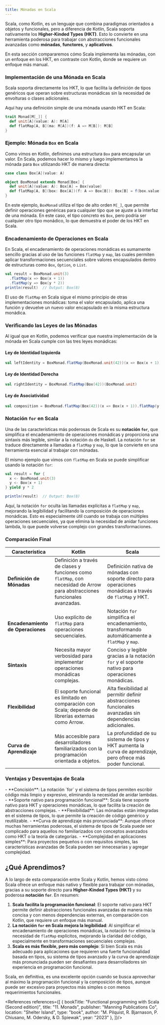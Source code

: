 ```yaml
---
title: Mónadas en Scala
---
```


<ReadingTime/>

Scala, como Kotlin, es un lenguaje que combina paradigmas orientados a objetos y funcionales, pero a diferencia de Kotlin, Scala soporta nativamente los **Higher-Kinded Types (HKT)**. Esto lo convierte en una herramienta poderosa para trabajar con abstracciones funcionales avanzadas como **mónadas**, **functores**, y **aplicativos**.

En esta sección compararemos cómo Scala implementa las mónadas, con un enfoque en los HKT, en contraste con Kotlin, donde se requiere un enfoque más manual.

### Implementación de una Mónada en Scala

Scala soporta directamente los HKT, lo que facilita la definición de tipos genéricos que operan sobre estructuras monádicas sin la necesidad de envolturas o clases adicionales.

Aquí hay una definición simple de una mónada usando HKT en Scala:

```scala showLineNumbers
trait Monad[M[_]] {
  def unit[A](value: A): M[A]
  def flatMap[A, B](ma: M[A])(f: A => M[B]): M[B]
}
```

### Ejemplo: Mónada `Box` en Scala

Como vimos en Kotlin, definimos una estructura `Box` para encapsular un valor. En Scala, podemos hacer lo mismo y luego implementamos la mónada para `Box` utilizando HKT de manera directa:

```scala showLineNumbers
case class Box[A](value: A)

object BoxMonad extends Monad[Box] {
  def unit[A](value: A): Box[A] = Box(value)
  def flatMap[A, B](box: Box[A])(f: A => Box[B]): Box[B] = f(box.value)
}
```

En este ejemplo, `BoxMonad` utiliza el tipo de alto orden `M[_]`, que permite definir operaciones genéricas para cualquier tipo que se ajuste a la interfaz de una mónada. En este caso, el tipo concreto es `Box`, pero podría ser cualquier otro tipo monádico, lo que demuestra el poder de los HKT en Scala.

### Encadenamiento de Operaciones en Scala

En Scala, el encadenamiento de operaciones monádicas es sumamente sencillo gracias al uso de las funciones `flatMap` y `map`, las cuales permiten aplicar transformaciones secuenciales sobre valores encapsulados dentro de estructuras como `Box`, `Option`, o `List`.

```scala showLineNumbers
val result = BoxMonad.unit(3)
  .flatMap(x => Box(x + 1))
  .flatMap(y => Box(y * 2))
println(result)  // Output: Box(8)
```

El uso de `flatMap` en Scala sigue el mismo principio de otras implementaciones monádicas: toma el valor encapsulado, aplica una función y devuelve un nuevo valor encapsulado en la misma estructura monádica.

### Verificando las Leyes de las Mónadas

Al igual que en Kotlin, podemos verificar que nuestra implementación de la mónada en Scala cumple con las tres leyes monádicas:

#### Ley de Identidad Izquierda

```scala showLineNumbers
val leftIdentity = BoxMonad.flatMap(BoxMonad.unit(42))(x => Box(x + 1))
```

#### Ley de Identidad Derecha

```scala showLineNumbers
val rightIdentity = BoxMonad.flatMap(Box(42))(BoxMonad.unit)
```

#### Ley de Asociatividad

```scala showLineNumbers
val composition = BoxMonad.flatMap(Box(42))(x => Box(x + 1)).flatMap(y => Box(y * 2))
```

### Notación `for` en Scala

Una de las características más poderosas de Scala es su **notación `for`**, que simplifica el encadenamiento de operaciones monádicas y proporciona una sintaxis más legible, similar a la notación `do` de Haskell. La notación `for` se traduce directamente a llamadas a `flatMap` y `map`, lo que la convierte en una herramienta esencial al trabajar con mónadas.

El mismo ejemplo que vimos con `flatMap` en Scala se puede simplificar usando la notación `for`:

```scala showLineNumbers
val result = for {
  x <- BoxMonad.unit(3)
  y <- Box(x + 1)
} yield y * 2

println(result)  // Output: Box(8)
```

Aquí, la notación `for` oculta las llamadas explícitas a `flatMap` y `map`, mejorando la legibilidad y facilitando la composición de operaciones monádicas. Esto es especialmente útil cuando se trabaja con múltiples operaciones secuenciales, ya que elimina la necesidad de anidar funciones lambda, lo que puede volverse complejo con grandes transformaciones.

### Comparación Final

| **Característica**                | **Kotlin**                                                                                                                 | **Scala**                                                                                                     |
|-----------------------------------|----------------------------------------------------------------------------------------------------------------------------|---------------------------------------------------------------------------------------------------------------|
| **Definición de Mónadas**         | Definición a través de clases y funciones como `flatMap`, con necesidad de Arrow para abstracciones funcionales avanzadas. | Definición nativa de mónadas con soporte directo para operaciones monádicas a través de `flatMap` y HKT.      |
| **Encadenamiento de Operaciones** | Uso explícito de `flatMap` para operaciones secuenciales.                                                                  | Notación `for` simplifica el encadenamiento, transformando automáticamente a `flatMap` y `map`.               |
| **Sintaxis**                      | Necesita mayor verbosidad para implementar operaciones monádicas complejas.                                                | Conciso y legible gracias a la notación `for` y el soporte nativo para operaciones monádicas.                 |
| **Flexibilidad**                  | El soporte funcional es limitado en comparación con Scala; depende de librerías externas como Arrow.                       | Alta flexibilidad al permitir definir abstracciones funcionales avanzadas sin dependencias adicionales.       |
| **Curva de Aprendizaje**          | Más accesible para desarrolladores familiarizados con la programación orientada a objetos.                                 | La profundidad de su sistema de tipos y HKT aumenta la curva de aprendizaje, pero ofrece más poder funcional. |

### Ventajas y Desventajas de Scala

<ProCons>
    <Pros>
        - **Concisión**: La notación `for` y el sistema de tipos permiten escribir código más limpio y expresivo, eliminando la necesidad de anidar lambdas.
        - **Soporte nativo para programación funcional**: Scala tiene soporte nativo para HKT y operaciones monádicas, lo que facilita la creación de abstracciones complejas.
        - **Flexibilidad**: Las mónadas están integradas en el sistema de tipos, lo que permite la creación de código genérico y reutilizable.
    </Pros>
    <Cons>
        - **Curva de aprendizaje más pronunciada**: Aunque ofrece muchas herramientas poderosas, el sistema de tipos de Scala puede ser complicado para aquellos no familiarizados con conceptos avanzados como HKT o la teoría de categorías.
        - **Complejidad en aplicaciones simples**: Para proyectos pequeños o con requisitos simples, las características avanzadas de Scala pueden ser innecesarias y agregar complejidad.
    </Cons>
</ProCons>

## ¿Qué Aprendimos?

A lo largo de esta comparación entre Scala y Kotlin, hemos visto cómo Scala ofrece un enfoque más nativo y flexible para trabajar con mónadas, gracias a su soporte directo para **Higher-Kinded Types (HKT)** y su poderosa **notación `for`**. En resumen:

1. **Scala facilita la programación funcional**: El soporte nativo para HKT permite definir abstracciones funcionales avanzadas de manera más concisa y con menos dependencias externas, en comparación con Kotlin, que requiere un enfoque más manual.
2. **La notación `for` en Scala mejora la legibilidad**: Al simplificar el encadenamiento de operaciones monádicas, la notación `for` elimina la necesidad de `flatMap` explícitos, mejorando la claridad del código, especialmente en transformaciones secuenciales complejas.
3. **Scala es más flexible, pero más complejo**: Si bien Scala es más adecuado para aplicaciones que requieren una fuerte funcionalidad basada en tipos, su sistema de tipos avanzado y la curva de aprendizaje más pronunciada pueden ser desafiantes para desarrolladores sin experiencia en programación funcional.

Scala, en definitiva, es una excelente opción cuando se busca aprovechar al máximo la programación funcional y la composición de tipos, aunque puede ser excesivo para proyectos más simples o con menos requerimientos funcionales.

<References references={[
    {
        bookTitle: "Functional programming with Scala (Second edition)",
        title: "11. Monads",
        publisher: "Manning Publications Co",
        location: "Shelter Island",
        type: "book",
        author: "M. Pilquist, R. Bjarnason, P. Chiusano, M. Odersky, & D. Spiewak",
        year: "2023"
    },
]}/>